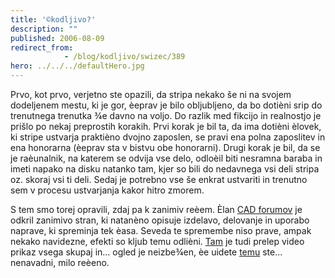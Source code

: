 ```yaml
---
title: '©kodljivo?'
description: ""
published: 2006-08-09
redirect_from: 
            - /blog/kodljivo/swizec/389
hero: ../../../defaultHero.jpg
---
```

Prvo, kot prvo, verjetno ste opazili, da stripa nekako še ni na svojem dodeljenem mestu, ki je gor, èeprav je bilo obljubljeno, da bo dotièni srip do trenutnega trenutka ¾e davno na voljo. Do razlik med fikcijo in realnostjo je prišlo po nekaj preprostih korakih. Prvi korak je bil ta, da ima dotièni èlovek, ki stripe ustvarja praktièno dvojno zaposlen, se pravi ena polna zaposlitev in ena honorarna (èeprav sta v bistvu obe honorarni). Drugi korak je bil, da se je raèunalnik, na katerem se odvija vse delo, odloèil biti nesramna baraba in imeti napako na disku natanko tam, kjer so bili do nedavnega vsi deli stripa oz. skoraj vsi ti deli. Sedaj je potrebno vse še enkrat ustvariti in trenutno sem v procesu ustvarjanja kakor hitro zmorem.  
  
S tem smo torej opravili, zdaj pa k zanimiv reèem. Èlan [CAD forumov](http://cad-forums.com) je odkril zanimivo stran, ki natanèno opisuje izdelavo, delovanje in uporabo naprave, ki spreminja tek èasa. Seveda te spremembe niso prave, ampak nekako navidezne, efekti so kljub temu odlièni. [Tam](http://cre.ations.net/creation/44) je tudi prelep video prikaz vsega skupaj in... ogled je neizbe¾en, èe uidete [temu](http://cre.ations.net/creation/44) ste... nenavadni, milo reèeno.